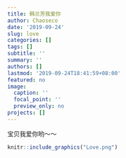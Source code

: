 ```yaml
---
title: 韩兰芳我爱你
author: Chaoseco
date: '2019-09-24'
slug: love
categories: []
tags: []
subtitle: ''
summary: ''
authors: []
lastmod: '2019-09-24T18:41:59+08:00'
featured: no
image:
  caption: ''
  focal_point: ''
  preview_only: no
projects: []
---
```


宝贝我爱你哟～～

```r
knitr::include_graphics("Love.png")
```

